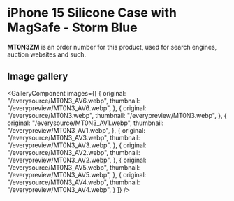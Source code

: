 
# iPhone 15 Silicone Case with MagSafe - Storm Blue

<Callout type='info' emoji='👉🏻'>**MT0N3ZM** is an order number for this product, used for search engines, auction websites and such.</Callout>

## Image gallery

<GalleryComponent
    images={[
      {
        original: "/everysource/MT0N3_AV6.webp",
        thumbnail: "/everypreview/MT0N3_AV6.webp",
      },
      {
        original: "/everysource/MT0N3.webp",
        thumbnail: "/everypreview/MT0N3.webp",
      },
      {
        original: "/everysource/MT0N3_AV1.webp",
        thumbnail: "/everypreview/MT0N3_AV1.webp",
      },
      {
        original: "/everysource/MT0N3_AV3.webp",
        thumbnail: "/everypreview/MT0N3_AV3.webp",
      },
      {
        original: "/everysource/MT0N3_AV2.webp",
        thumbnail: "/everypreview/MT0N3_AV2.webp",
      },
      {
        original: "/everysource/MT0N3_AV5.webp",
        thumbnail: "/everypreview/MT0N3_AV5.webp",
      },
      {
        original: "/everysource/MT0N3_AV4.webp",
        thumbnail: "/everypreview/MT0N3_AV4.webp",
      }
    ]}
  />
